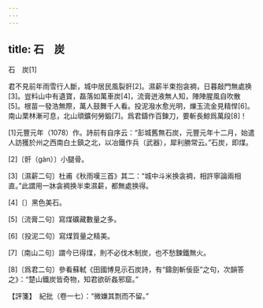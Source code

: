 ```yaml
---
---
---
```

title: 石　炭
---



石　炭[1]


君不見前年雨雪行人斷，城中居民風裂骭[2]。濕薪半束抱衾裯，日暮敲門無處换[3]。豈料山中有遺寶，磊落如萬車炭[4]，流膏迸液無人知，陣陣腥風自吹散[5]。根苗一發浩無際，萬人鼓舞千人看。投泥潑水愈光明，爍玉流金見精悍[6]。南山栗林漸可息，北山頑鑛何勞鍛[7]。爲君鑄作百鍊刀，要斬長鯨爲萬段[8]！

[1]元豐元年（1078）作。詩前有自序云：“彭城舊無石炭，元豐元年十二月，始遣人訪獲於州之西南白土鎮之北，以冶鐵作兵（武器），犀利勝常云。”石炭，即煤。

[2]〔骭（gàn）〕小腿骨。

[3]〔濕薪二句〕杜甫《秋雨嘆三首》其二：“城中斗米换衾裯，相許寧論兩相直。”此謂用一牀衾裯换半束濕薪，都無處换得。

[4]〔〕黑色美石。

[5]〔流膏二句〕寫煤礦藏數量之多。

[6]〔投泥二句〕寫煤質量之精美。

[7]〔南山二句〕謂今已得煤，則不必伐木制炭，也不愁鍊鐵無火。

[8]〔爲君二句〕參看蘇軾《田國博見示石炭詩，有“鑄劍斬佞臣”之句，次韻答之》：“楚山鐵炭皆奇物，知君欲斫姦邪窟。”

【評箋】　紀批（卷一七）：“微嫌其剽而不留。”